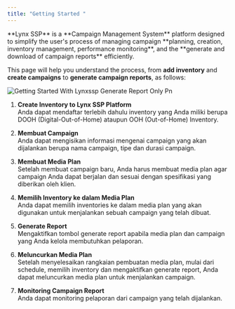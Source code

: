 ```yaml
---
title: "Getting Started "
---
```


<p class="text-md text-justify">
**Lynx SSP** is a **Campaign Management System** platform designed to simplify the user's process of managing campaign **planning, creation, inventory management, performance monitoring**, and the **generate and download of campaign reports** efficiently.

This page will help you understand the process, from **add inventory** and **create campaigns** to **generate campaign reports**, as follows:

</p>

![Getting Started With Lynxssp Generate Report Only Pn](/images/getting-started-with-lynxssp-generate-report-only.png)

1. **Create Inventory to Lynx SSP Platform**\
   Anda dapat mendaftar terlebih dahulu inventory yang Anda miliki berupa DOOH (Digital-Out-of-Home) ataupun OOH (Out-of-Home) Inventory.

   <Card title="Membuat DOOH (Digital-Out-of-Home) Inventory">
     
   </Card>
   <Card title="Membuat OOH (Out-of-Home) Inventory" iconType="regular">
     
   </Card>

<div />

2. **Membuat Campaign**\
   Anda dapat mengisikan informasi mengenai campaign yang akan dijalankan berupa nama campaign, tipe dan durasi campaign.

<div />

3. **Membuat Media Plan**\
   Setelah membuat campaign baru, Anda harus membuat media plan agar campaign Anda dapat berjalan dan sesuai dengan spesifikasi yang diberikan oleh klien.

<div />

4. **Memilih Inventory ke dalam Media Plan**\
   Anda dapat memilih inventories ke dalam media plan yang akan digunakan untuk menjalankan sebuah campaign yang telah dibuat.

<div />

5. **Generate Report**\
   Mengaktifkan tombol generate report apabila media plan dan campaign yang Anda kelola membutuhkan pelaporan.

<div />

6. **Meluncurkan Media Plan**\
   Setelah menyelesaikan rangkaian pembuatan media plan, mulai dari schedule, memilih inventory dan mengaktifkan generate report, Anda dapat meluncurkan media plan untuk menjalankan campaign.

<div />

7. **Monitoring Campaign Report**\
   Anda dapat monitoring pelaporan dari campaign yang telah dijalankan.

   <Card title="Download Pelaporan Campaign">
     
   </Card>
   <Card title="Membagikan Pelaporan Campaign">
     
   </Card>
   <Card title="Mengakses Pelaporan Campaign">
     
   </Card>